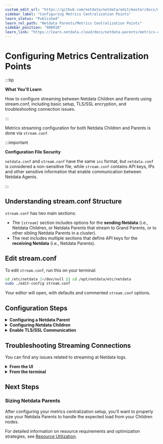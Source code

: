 ```yaml
---
custom_edit_url: "https://github.com/netdata/netdata/edit/master/docs/observability-centralization-points/metrics-centralization-points/configuration.md"
sidebar_label: "Configuring Metrics Centralization Points"
learn_status: "Published"
learn_rel_path: "Netdata Parents/Metrics Centralization Points"
sidebar_position: "900010"
learn_link: "https://learn.netdata.cloud/docs/netdata-parents/metrics-centralization-points/configuring-metrics-centralization-points"
---
```


# Configuring Metrics Centralization Points

:::tip

**What You'll Learn**

How to configure streaming between Netdata Children and Parents using stream.conf, including basic setup, TLS/SSL encryption, and troubleshooting connection issues.

:::

Metrics streaming configuration for both Netdata Children and Parents is done via `stream.conf`.

:::important

**Configuration File Security**

`netdata.conf` and `stream.conf` have the same `ini` format, but `netdata.conf` is considered a non-sensitive file, while `stream.conf` contains API keys, IPs and other sensitive information that enable communication between Netdata Agents.

:::

## Understanding stream.conf Structure

`stream.conf` has two main sections:

- The `[stream]` section includes options for the **sending Netdata** (i.e., Netdata Children, or Netdata Parents that stream to Grand Parents, or to other sibling Netdata Parents in a cluster).
- The rest includes multiple sections that define API keys for the **receiving Netdata** (i.e., Netdata Parents).

## Edit stream.conf

To edit `stream.conf`, run this on your terminal:

```bash
cd /etc/netdata 2>/dev/null || cd /opt/netdata/etc/netdata
sudo ./edit-config stream.conf
```

Your editor will open, with defaults and commented `stream.conf` options.

## Configuration Steps

<details>
<summary><strong>Configuring a Netdata Parent</strong></summary><br/>

To enable the reception of metrics from Netdata Children, generate a random API key with this command:

```bash
uuidgen
```

Then, copy the UUID generated, [edit `stream.conf`](#edit-streamconf), find the section that reads like the following and replace `API_KEY` with the UUID you generated:

```ini
[API_KEY]
    # Accept metrics streaming from other Agents with the specified API key
    enabled = yes
```

Save the file and restart Netdata.

<br/>
</details>

<details>
<summary><strong>Configuring Netdata Children</strong></summary><br/>

To enable streaming metrics to a Netdata Parent, [edit `stream.conf`](#edit-streamconf), and at the `[stream]` section at the top, set:

```ini
[stream]
    # Stream metrics to another Netdata
    enabled = yes
    # The IP and PORT of the parent
    destination = PARENT_IP_ADDRESS:19999
    # The shared API key, generated by uuidgen
    api key = API_KEY
```

Save the file and restart Netdata.

<br/>
</details>

<details>
<summary><strong>Enable TLS/SSL Communication</strong></summary><br/>

While encrypting the connection between your parent and child nodes is recommended for security, it's not required to get started.

This example uses self-signed certificates.

:::note

**Prerequisites**

This section assumes you have read the documentation on [how to edit the Netdata configuration files](/docs/netdata-agent/configuration).

:::

### SSL Setup Process

1. **Parent node**  
   To generate an SSL key and certificate using `openssl`, take a look at the related section around [Securing Netdata Agents](/docs/netdata-agent/configuration/securing-agents/web-server-reference#enable-httpstls-support) in our Documentation.

2. **Child node**  
   Update `stream.conf` to enable SSL/TLS and allow self-signed certificates. Append ':SSL' to the destination and uncomment 'ssl skip certificate verification'.

    ```text
    [stream]
        enabled = yes
        destination = 203.0.113.0:SSL
        ssl skip certificate verification = yes
        api key = 11111111-2222-3333-4444-555555555555
    ```

3. **Restart both nodes**  
   Restart the Netdata Agent on both the parent and child nodes to stream encrypted metrics using TLS/SSL.

<br/>
</details>

## Troubleshooting Streaming Connections

You can find any issues related to streaming at Netdata logs.

<details>
<summary><strong>From the UI</strong></summary><br/>

Netdata logs to systemd-journald by default, and its logs are available at the `Logs` tab of the UI. At the `MESSAGE_ID` field look for `Netdata connection from child` and `Netdata connection to parent`.

<br/>
</details>

<details>
<summary><strong>From the terminal</strong></summary><br/>

**On the Parents:**

```bash
journalctl -r --namespace=netdata MESSAGE_ID=ed4cdb8f1beb4ad3b57cb3cae2d162fa
```

**On the Children:**

```bash
journalctl -r --namespace=netdata MESSAGE_ID=6e2e3839067648968b646045dbf28d66
```

<br/>
</details>

## Next Steps

### Sizing Netdata Parents

After configuring your metrics centralization setup, you'll want to properly size your Netdata Parents to handle the expected load from your Children nodes.

For detailed information on resource requirements and optimization strategies, see [Resource Utilization](https://learn.netdata.cloud/docs/netdata-agent/resource-utilization/).
